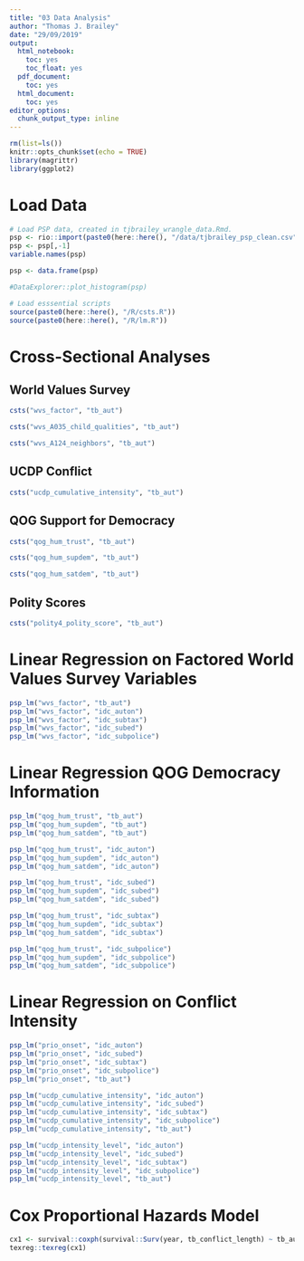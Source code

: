 ```yaml
---
title: "03 Data Analysis"
author: "Thomas J. Brailey"
date: "29/09/2019"
output:
  html_notebook:
    toc: yes
    toc_float: yes
  pdf_document:
    toc: yes
  html_document:
    toc: yes
editor_options:
  chunk_output_type: inline
---
```

<style>
    body .main-container {
        max-width: 100%;
    }
</style>

```r
rm(list=ls())
knitr::opts_chunk$set(echo = TRUE)
library(magrittr)
library(ggplot2)
```

# Load Data
```r
# Load PSP data, created in tjbrailey_wrangle_data.Rmd.
psp <- rio::import(paste0(here::here(), "/data/tjbrailey_psp_clean.csv"))
psp <- psp[,-1]
variable.names(psp)

psp <- data.frame(psp)

#DataExplorer::plot_histogram(psp)

# Load esssential scripts
source(paste0(here::here(), "/R/csts.R"))
source(paste0(here::here(), "/R/lm.R"))
```

# Cross-Sectional Analyses
## World Values Survey
```r
csts("wvs_factor", "tb_aut")

csts("wvs_A035_child_qualities", "tb_aut")

csts("wvs_A124_neighbors", "tb_aut")
```

## UCDP Conflict
```r
csts("ucdp_cumulative_intensity", "tb_aut")
```

## QOG Support for Democracy
```r
csts("qog_hum_trust", "tb_aut")

csts("qog_hum_supdem", "tb_aut")

csts("qog_hum_satdem", "tb_aut")
```

## Polity Scores
```r
csts("polity4_polity_score", "tb_aut")
```

# Linear Regression on Factored World Values Survey Variables
```r
psp_lm("wvs_factor", "tb_aut")
psp_lm("wvs_factor", "idc_auton")
psp_lm("wvs_factor", "idc_subtax")
psp_lm("wvs_factor", "idc_subed")
psp_lm("wvs_factor", "idc_subpolice")
```

# Linear Regression QOG Democracy Information
```r
psp_lm("qog_hum_trust", "tb_aut")
psp_lm("qog_hum_supdem", "tb_aut")
psp_lm("qog_hum_satdem", "tb_aut")
```

```r
psp_lm("qog_hum_trust", "idc_auton")
psp_lm("qog_hum_supdem", "idc_auton")
psp_lm("qog_hum_satdem", "idc_auton")
```

```r
psp_lm("qog_hum_trust", "idc_subed")
psp_lm("qog_hum_supdem", "idc_subed")
psp_lm("qog_hum_satdem", "idc_subed")
```

```r
psp_lm("qog_hum_trust", "idc_subtax")
psp_lm("qog_hum_supdem", "idc_subtax")
psp_lm("qog_hum_satdem", "idc_subtax")
```

```r
psp_lm("qog_hum_trust", "idc_subpolice")
psp_lm("qog_hum_supdem", "idc_subpolice")
psp_lm("qog_hum_satdem", "idc_subpolice")
```


# Linear Regression on Conflict Intensity
```r
psp_lm("prio_onset", "idc_auton")
psp_lm("prio_onset", "idc_subed")
psp_lm("prio_onset", "idc_subtax")
psp_lm("prio_onset", "idc_subpolice")
psp_lm("prio_onset", "tb_aut")
```

```r
psp_lm("ucdp_cumulative_intensity", "idc_auton")
psp_lm("ucdp_cumulative_intensity", "idc_subed")
psp_lm("ucdp_cumulative_intensity", "idc_subtax")
psp_lm("ucdp_cumulative_intensity", "idc_subpolice")
psp_lm("ucdp_cumulative_intensity", "tb_aut")
```

```r
psp_lm("ucdp_intensity_level", "idc_auton")
psp_lm("ucdp_intensity_level", "idc_subed")
psp_lm("ucdp_intensity_level", "idc_subtax")
psp_lm("ucdp_intensity_level", "idc_subpolice")
psp_lm("ucdp_intensity_level", "tb_aut")
```

# Cox Proportional Hazards Model
```r
cx1 <- survival::coxph(survival::Surv(year, tb_conflict_length) ~ tb_aut, data = psp)
texreg::texreg(cx1)
```